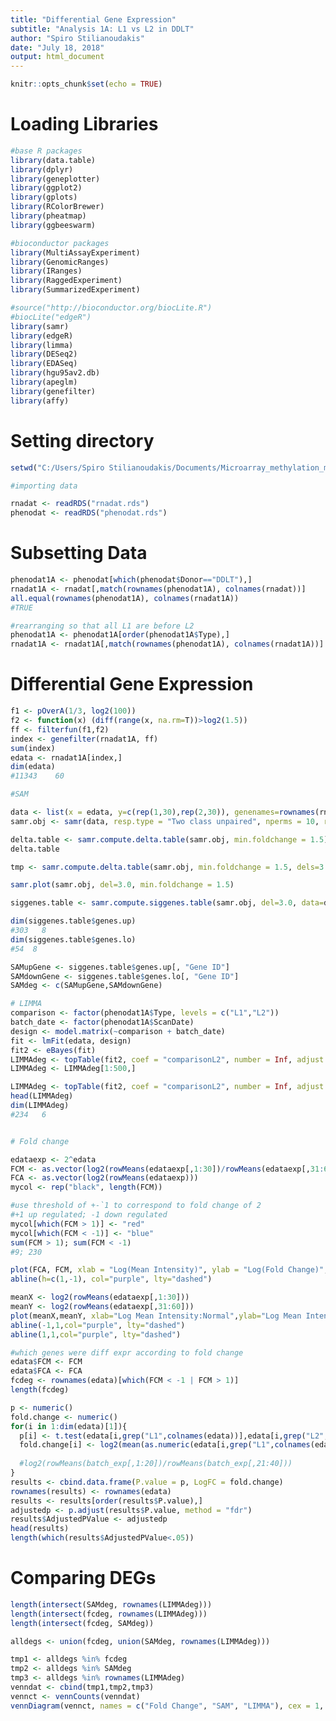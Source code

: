 ```yaml
---
title: "Differential Gene Expression"
subtitle: "Analysis 1A: L1 vs L2 in DDLT"
author: "Spiro Stilianoudakis"
date: "July 18, 2018"
output: html_document
---
```


```r
knitr::opts_chunk$set(echo = TRUE)
```

# Loading Libraries

```r
#base R packages
library(data.table)
library(dplyr)
library(geneplotter)
library(ggplot2)
library(gplots)
library(RColorBrewer)
library(pheatmap)
library(ggbeeswarm)

#bioconductor packages
library(MultiAssayExperiment)
library(GenomicRanges)
library(IRanges)
library(RaggedExperiment)
library(SummarizedExperiment)

#source("http://bioconductor.org/biocLite.R")
#biocLite("edgeR")
library(samr)
library(edgeR)
library(limma)
library(DESeq2)
library(EDASeq)
library(hgu95av2.db)
library(apeglm)
library(genefilter)
library(affy)
```

# Setting directory

```r
setwd("C:/Users/Spiro Stilianoudakis/Documents/Microarray_methylation_materials/spiro_data")

#importing data

rnadat <- readRDS("rnadat.rds")
phenodat <- readRDS("phenodat.rds")

```

# Subsetting Data

```r

phenodat1A <- phenodat[which(phenodat$Donor=="DDLT"),]
rnadat1A <- rnadat[,match(rownames(phenodat1A), colnames(rnadat))]
all.equal(rownames(phenodat1A), colnames(rnadat1A))
#TRUE

#rearranging so that all L1 are before L2
phenodat1A <- phenodat1A[order(phenodat1A$Type),]
rnadat1A <- rnadat1A[,match(rownames(phenodat1A), colnames(rnadat1A))]


```

# Differential Gene Expression

```r
f1 <- pOverA(1/3, log2(100))
f2 <- function(x) (diff(range(x, na.rm=T))>log2(1.5))
ff <- filterfun(f1,f2)
index <- genefilter(rnadat1A, ff)
sum(index)
edata <- rnadat1A[index,]
dim(edata)
#11343    60

#SAM

data <- list(x = edata, y=c(rep(1,30),rep(2,30)), genenames=rownames(rnadat1A), logged2=T)
samr.obj <- samr(data, resp.type = "Two class unpaired", nperms = 10, random.seed = 123)

delta.table <- samr.compute.delta.table(samr.obj, min.foldchange = 1.5)
delta.table

tmp <- samr.compute.delta.table(samr.obj, min.foldchange = 1.5, dels=3.0)

samr.plot(samr.obj, del=3.0, min.foldchange = 1.5)

siggenes.table <- samr.compute.siggenes.table(samr.obj, del=3.0, data=data, delta.table = delta.table, min.foldchange = 1.5)

dim(siggenes.table$genes.up)
#303   8
dim(siggenes.table$genes.lo)
#54  8

SAMupGene <- siggenes.table$genes.up[, "Gene ID"]
SAMdownGene <- siggenes.table$genes.lo[, "Gene ID"]
SAMdeg <- c(SAMupGene,SAMdownGene)

# LIMMA
comparison <- factor(phenodat1A$Type, levels = c("L1","L2"))
batch_date <- factor(phenodat1A$ScanDate)
design <- model.matrix(~comparison + batch_date)
fit <- lmFit(edata, design)
fit2 <- eBayes(fit)
LIMMAdeg <- topTable(fit2, coef = "comparisonL2", number = Inf, adjust.method = "BH", p.value = 1)
LIMMAdeg <- LIMMAdeg[1:500,]

LIMMAdeg <- topTable(fit2, coef = "comparisonL2", number = Inf, adjust.method = "BH", p.value = 0.05, lfc = log2(2))
head(LIMMAdeg)
dim(LIMMAdeg)
#234   6


# Fold change

edataexp <- 2^edata
FCM <- as.vector(log2(rowMeans(edataexp[,1:30])/rowMeans(edataexp[,31:60])))
FCA <- as.vector(log2(rowMeans(edataexp)))
mycol <- rep("black", length(FCM))

#use threshold of +-`1 to correspond to fold change of 2
#+1 up regulated; -1 down regulated
mycol[which(FCM > 1)] <- "red"
mycol[which(FCM < -1)] <- "blue"
sum(FCM > 1); sum(FCM < -1)
#9; 230

plot(FCA, FCM, xlab = "Log(Mean Intensity)", ylab = "Log(Fold Change)", col = mycol)
abline(h=c(1,-1), col="purple", lty="dashed")

meanX <- log2(rowMeans(edataexp[,1:30]))
meanY <- log2(rowMeans(edataexp[,31:60]))
plot(meanX,meanY, xlab="Log Mean Intensity:Normal",ylab="Log Mean Intensity:Tumor", col=mycol)
abline(-1,1,col="purple", lty="dashed")
abline(1,1,col="purple", lty="dashed")

#which genes were diff expr according to fold change
edata$FCM <- FCM
edata$FCA <- FCA
fcdeg <- rownames(edata)[which(FCM < -1 | FCM > 1)]
length(fcdeg)

p <- numeric()
fold.change <- numeric()
for(i in 1:dim(edata)[1]){
  p[i] <- t.test(edata[i,grep("L1",colnames(edata))],edata[i,grep("L2",colnames(edata))])$p.value
  fold.change[i] <- log2(mean(as.numeric(edata[i,grep("L1",colnames(edata))]))/mean(as.numeric(edata[i,grep("L2",colnames(edata))])))
  
  #log2(rowMeans(batch_exp[,1:20])/rowMeans(batch_exp[,21:40]))
}
results <- cbind.data.frame(P.value = p, LogFC = fold.change)
rownames(results) <- rownames(edata)
results <- results[order(results$P.value),]
adjustedp <- p.adjust(results$P.value, method = "fdr")
results$AdjustedPValue <- adjustedp
head(results)
length(which(results$AdjustedPValue<.05))

```

# Comparing DEGs

```r
length(intersect(SAMdeg, rownames(LIMMAdeg)))
length(intersect(fcdeg, rownames(LIMMAdeg)))
length(intersect(fcdeg, SAMdeg))

alldegs <- union(fcdeg, union(SAMdeg, rownames(LIMMAdeg)))

tmp1 <- alldegs %in% fcdeg
tmp2 <- alldegs %in% SAMdeg
tmp3 <- alldegs %in% rownames(LIMMAdeg)
venndat <- cbind(tmp1,tmp2,tmp3)
vennct <- vennCounts(venndat)
vennDiagram(vennct, names = c("Fold Change", "SAM", "LIMMA"), cex = 1, counts.col = "red")


```

